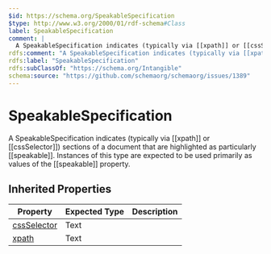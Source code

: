 ```yaml
---
$id: https://schema.org/SpeakableSpecification
$type: http://www.w3.org/2000/01/rdf-schema#Class
label: SpeakableSpecification
comment: |
  A SpeakableSpecification indicates (typically via [[xpath]] or [[cssSelector]]) sections of a document that are highlighted as particularly [[speakable]]. Instances of this type are expected to be used primarily as values of the [[speakable]] property.
rdfs:comment: "A SpeakableSpecification indicates (typically via [[xpath]] or [[cssSelector]]) sections of a document that are highlighted as particularly [[speakable]]. Instances of this type are expected to be used primarily as values of the [[speakable]] property."
rdfs:label: "SpeakableSpecification"
rdfs:subClassOf: "https://schema.org/Intangible"
schema:source: "https://github.com/schemaorg/schemaorg/issues/1389"
---
```


# SpeakableSpecification

A SpeakableSpecification indicates (typically via [[xpath]] or [[cssSelector]]) sections of a document that are highlighted as particularly [[speakable]]. Instances of this type are expected to be used primarily as values of the [[speakable]] property.

## Inherited Properties

| Property | Expected Type | Description |
| --- | --- | --- |
| [cssSelector](https://schema.org/cssSelector) | Text |  |
| [xpath](https://schema.org/xpath) | Text |  |
